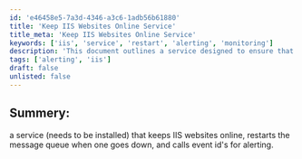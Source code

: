 ```yaml
---
id: 'e46458e5-7a3d-4346-a3c6-1adb56b61880'
title: 'Keep IIS Websites Online Service'
title_meta: 'Keep IIS Websites Online Service'
keywords: ['iis', 'service', 'restart', 'alerting', 'monitoring']
description: 'This document outlines a service designed to ensure that IIS websites remain online by automatically restarting the message queue when a site goes down and generating alerts based on specific event IDs.'
tags: ['alerting', 'iis']
draft: false
unlisted: false
---
```

## Summery:

a service (needs to be installed) that keeps IIS websites online, restarts the message queue when one goes down, and calls event id's for alerting.












